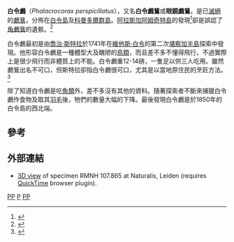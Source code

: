{{speciesbox
| status = EX
| status_system = IUCN3.1
| extinct = 1850年
| status_ref = <ref name=iucn>{{IUCN2006|assessors=BirdLife International|year=2004|id=16841|title=Phalacrocorax perspicillatus|downloaded=2006-05-10}}</ref>
| image = ExtbPallusCormorantovw.jpg
| image_width = 250px
| taxon=Phalacrocorax perspicillatus
| authority = [[彼得·西蒙·帕拉斯|Pallas]], 1811
| synonyms =
* ''Graculus perspicillatus''
* ''Pallasicarbo perspicillatus''
* ''Carbo perspicillatus''
* ''Compsohalieus perspicillatus''
}}

'''白令鸕'''（''Phalacrocorax perspicillatus''），又名'''白令鸕鶿'''或'''眼鏡鸕鶿'''，是已[[滅絕|滅絕]]的[[鸕鶿|鸕鶿]]，分佈在[[白令島|白令島]]及[[科曼多爾群島|科曼多爾群島]]。[[阿拉斯加|阿拉斯加]][[阿姆奇特島|阿姆奇特島]]的發現<ref name=Siegel-Causey1991>{{Cite journal en|author=Siegel-Causey, D.; Lefevre, C. & Savinetskii, A. B.|year=1991|title=Historical diversity of cormorants and shags from Amchitka Island, Alaska|journal=Condor|volume=93|issue=4|pages=840-852|url=http://elibrary.unm.edu/sora/Condor/files/issues/v093n04/p0840-p0852.pdf|access-date=2008-11-24|archive-url=https://web.archive.org/web/20110614005329/http://elibrary.unm.edu/sora/Condor/files/issues/v093n04/p0840-p0852.pdf|archive-date=2011-06-14|dead-url=yes}}</ref>卻是誤認了[[角鸕鶿|角鸕鶿]]的遺骸。<ref name=olson2005>{{Cite journal en|author=Olson, Storrs L.|year=2005|title=Correction of erroneous records of cormorants from archeological sites in Alaska|journal=Condor|volume=107|issue=4|pages=930-933|doi=10.1650/7818.1}}</ref>

白令鸕最初是由[[喬治·斯特拉|喬治·斯特拉]]於1741年在[[維他斯·白令|維他斯·白令]]的第二次[[堪察加半島|堪察加半島]]探索中發現。他形容白令鸕是一種體型大及醜陋的[[鳥類|鳥類]]，而且差不多不懂得飛行，不過實際上是很少飛行而非體質上的不能。白令鸕重12-14磅，一隻足以供三人吃用。雖然鸕鶿出名不可口，但斯特拉卻指白令鸕很可口，尤其是以當地原住民的烹飪方法。<ref name="EllisNTB">{{cite book en| last = Ellis| first = Richard| title = No Turning Back: The Life and Death of Animal Species| url = https://archive.org/details/noturningbacklif00elli| publisher = Harper Perennial | date = 2004| location = New York| pages = [https://archive.org/details/noturningbacklif00elli/page/n158 135]| isbn =0-06-055804-0 }}</ref>

除了知道白令鸕是吃[[魚類|魚類]]外，差不多沒有其他的資料。隨著探索者不斷來捕獵白令鸕作食物及取其[[羽毛|羽毛]]後，牠們的數量大幅的下降。最後發現白令鸕是於1850年的白令島的西北端。

==參考==
{{reflist}}

==外部連結==
* [http://nlbif.eti.uva.nl/naturalis/detail?lang=uk&id=61 3D view] {{Wayback|url=http://nlbif.eti.uva.nl/naturalis/detail?lang=uk&id=61 |date=20141202214103 }} of specimen RMNH 107.865 at Naturalis, Leiden (requires [[QuickTime|QuickTime]] browser plugin).
{{Taxonbar|from=Q838117}}

[[Category:IUCN紅色名錄絕滅物種|PP]]
[[Category:鸬鹚屬|P]]
[[Category:已滅絕鳥類|PP]]